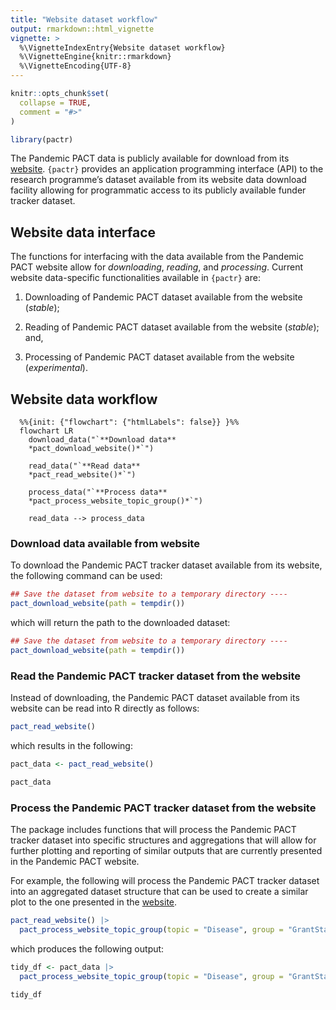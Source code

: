 ```yaml
---
title: "Website dataset workflow"
output: rmarkdown::html_vignette
vignette: >
  %\VignetteIndexEntry{Website dataset workflow}
  %\VignetteEngine{knitr::rmarkdown}
  %\VignetteEncoding{UTF-8}
---
```


```r
knitr::opts_chunk$set(
  collapse = TRUE,
  comment = "#>"
)
```

```r
library(pactr)
```

The Pandemic PACT data is publicly available for download from its [website](https://www.pandemicpact.org/). `{pactr}` provides an application programming interface (API) to the research programme's dataset available from its website data download facility allowing for programmatic access to its publicly available funder tracker dataset.

## Website data interface

The functions for interfacing with the data available from the Pandemic PACT website allow for *downloading*, *reading*, and *processing*. Current website data-specific functionalities available in `{pactr}` are:

1. Downloading of Pandemic PACT dataset available from the website (*stable*);

2. Reading of Pandemic PACT dataset available from the website (*stable*); and,

3. Processing of Pandemic PACT dataset available from the website (*experimental*).

## Website data workflow

```mermaid
  %%{init: {"flowchart": {"htmlLabels": false}} }%%
  flowchart LR
    download_data("`**Download data**
    *pact_download_website()*`")
    
    read_data("`**Read data**
    *pact_read_website()*`")

    process_data("`**Process data**
    *pact_process_website_topic_group()*`")

    read_data --> process_data
```

### Download data available from website

To download the Pandemic PACT tracker dataset available from its website, the following command can be used:

```r
## Save the dataset from website to a temporary directory ----
pact_download_website(path = tempdir())
```

which will return the path to the downloaded dataset:

```r
## Save the dataset from website to a temporary directory ----
pact_download_website(path = tempdir())
```

### Read the Pandemic PACT tracker dataset from the website

Instead of downloading, the Pandemic PACT dataset available from its website can be read into R directly as follows:

```r
pact_read_website()
```

which results in the following:

```r
pact_data <- pact_read_website()

pact_data
```

### Process the Pandemic PACT tracker dataset from the website

The package includes functions that will process the Pandemic PACT tracker dataset into specific structures and aggregations that will allow for further plotting and reporting of similar outputs that are currently presented in the Pandemic PACT website.

For example, the following will process the Pandemic PACT tracker dataset into an aggregated dataset structure that can be used to create a similar plot to the one presented in the [website](https://www.pandemicpact.org/visualise#disease).

```r
pact_read_website() |>
  pact_process_website_topic_group(topic = "Disease", group = "GrantStartYear")
```

which produces the following output:

```r
tidy_df <- pact_data |>
  pact_process_website_topic_group(topic = "Disease", group = "GrantStartYear")

tidy_df
```
